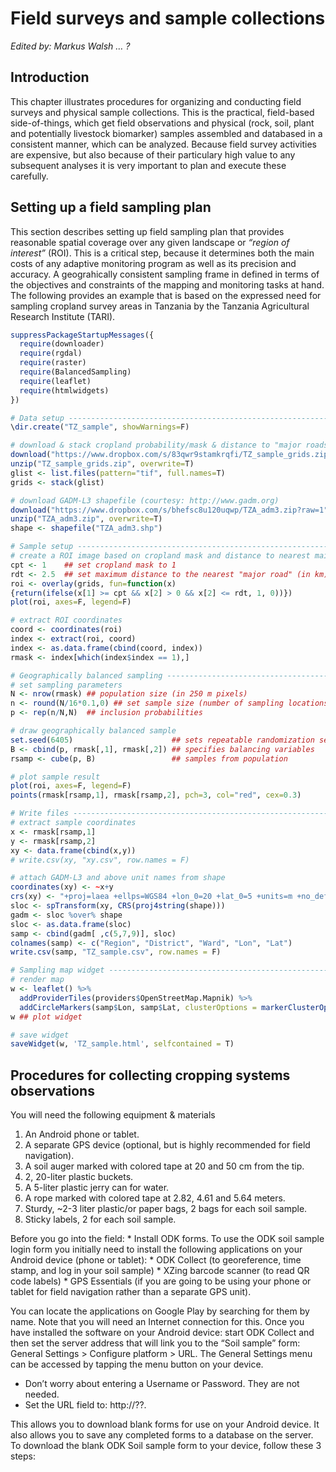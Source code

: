 # Field surveys and sample collections {#fieldsurveys}

*Edited by: Markus Walsh ... ?*

## Introduction {#FS-intro}

This chapter illustrates procedures for organizing and conducting field surveys and physical sample collections. This is the practical, field-based side-of-things, which get field observations and physical (rock, soil, plant and potentially livestock biomarker) samples assembled and databased in a consistent manner, which can be analyzed. Because field survey activities are expensive, but also because of their particulary high value to any subsequent analyses it is very important to plan and execute these carefully. 

## Setting up a field sampling plan {#sampling-plan}

This section describes setting up field sampling plan that provides reasonable spatial coverage over any given landscape or *"region of interest"* (ROI). This is a critical step, because it determines both the main costs of any adaptive monitoring program as well as its precision and accuracy. A geograhically consistent sampling frame in defined in terms of the objectives and constraints of the mapping and monitoring tasks at hand. The following provides an example that is based on the expressed need for sampling cropland survey areas in Tanzania by the Tanzania Agricultural Research Institute (TARI).

```r
suppressPackageStartupMessages({
  require(downloader)
  require(rgdal)
  require(raster)
  require(BalancedSampling)
  require(leaflet)
  require(htmlwidgets)
})
```

```r
# Data setup --------------------------------------------------------------
\dir.create("TZ_sample", showWarnings=F)

# download & stack cropland probability/mask & distance to "major roads" grids
download("https://www.dropbox.com/s/83qwr9stamkrqfi/TZ_sample_grids.zip?raw=1", "TZ_sample_grids.zip", mode="wb")
unzip("TZ_sample_grids.zip", overwrite=T)
glist <- list.files(pattern="tif", full.names=T)
grids <- stack(glist)

# download GADM-L3 shapefile (courtesy: http://www.gadm.org)
download("https://www.dropbox.com/s/bhefsc8u120uqwp/TZA_adm3.zip?raw=1", "TZA_adm3.zip", mode="wb")
unzip("TZA_adm3.zip", overwrite=T)
shape <- shapefile("TZA_adm3.shp")
```

```r
# Sample setup ------------------------------------------------------------
# create a ROI image based on cropland mask and distance to nearest main roads
cpt <- 1    ## set cropland mask to 1
rdt <- 2.5  ## set maximum distance to the nearest "major road" (in km)
roi <- overlay(grids, fun=function(x) 
{return(ifelse(x[1] >= cpt && x[2] > 0 && x[2] <= rdt, 1, 0))})
plot(roi, axes=F, legend=F)

# extract ROI coordinates
coord <- coordinates(roi)
index <- extract(roi, coord)
index <- as.data.frame(cbind(coord, index))
rmask <- index[which(index$index == 1),]

# Geographically balanced sampling ----------------------------------------
# set sampling parameters
N <- nrow(rmask) ## population size (in 250 m pixels)
n <- round(N/16*0.1,0) ## set sample size (number of sampling locations)
p <- rep(n/N,N)  ## inclusion probabilities

# draw geographically balanced sample
set.seed(6405)                      ## sets repeatable randomization seed
B <- cbind(p, rmask[,1], rmask[,2]) ## specifies balancing variables
rsamp <- cube(p, B)                 ## samples from population

# plot sample result
plot(roi, axes=F, legend=F)
points(rmask[rsamp,1], rmask[rsamp,2], pch=3, col="red", cex=0.3)

# Write files -------------------------------------------------------------
# extract sample coordinates
x <- rmask[rsamp,1]
y <- rmask[rsamp,2]
xy <- data.frame(cbind(x,y))
# write.csv(xy, "xy.csv", row.names = F)

# attach GADM-L3 and above unit names from shape
coordinates(xy) <- ~x+y
crs(xy) <- "+proj=laea +ellps=WGS84 +lon_0=20 +lat_0=5 +units=m +no_defs"
sloc <- spTransform(xy, CRS(proj4string(shape)))
gadm <- sloc %over% shape
sloc <- as.data.frame(sloc)
samp <- cbind(gadm[ ,c(5,7,9)], sloc)
colnames(samp) <- c("Region", "District", "Ward", "Lon", "Lat")
write.csv(samp, "TZ_sample.csv", row.names = F)
```

```r
# Sampling map widget -----------------------------------------------------
# render map
w <- leaflet() %>% 
  addProviderTiles(providers$OpenStreetMap.Mapnik) %>%
  addCircleMarkers(samp$Lon, samp$Lat, clusterOptions = markerClusterOptions())
w ## plot widget 

# save widget
saveWidget(w, 'TZ_sample.html', selfcontained = T)
```

## Procedures for collecting cropping systems observations

You will need the following equipment & materials

1. An Android phone or tablet.
2. A separate GPS device (optional, but is highly recommended for field navigation).
3. A soil auger marked with colored tape at 20 and 50 cm from the tip.
4. 2, 20-liter plastic buckets.
5. A 5-liter plastic jerry can for water.
6. A rope marked with colored tape at 2.82, 4.61 and 5.64 meters.
7. Sturdy, ~2-3 liter plastic/or paper bags, 2 bags for each soil sample.
8. Sticky labels, 2 for each soil sample.

Before you go into the field:
*	Install ODK forms. To use the ODK soil sample login form you initially need to install the following applications on your Android device (phone or tablet):
* ODK Collect (to georeference, time stamp, and log in your soil sample)
* XZing barcode scanner (to read QR code labels)
* GPS Essentials (if you are going to be using your phone or tablet for field navigation rather than a separate GPS unit).

You can locate the applications on Google Play by searching for them by name. Note that you will need an Internet connection for this. Once you have installed the software on your Android device: start ODK Collect and then set the server address that will link you to the “Soil sample” form:
General Settings > Configure platform > URL. The General Settings menu can be accessed by tapping the <left> menu button on your device. 

* Don’t worry about entering a Username or Password. They are not needed.
* Set the URL field to: http://??.

This allows you to download blank forms for use on your Android device. It also allows you to save any completed forms to a database on the server. To download the blank ODK Soil sample form to your device, follow these 3 steps:
